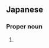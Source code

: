 ==Japanese==
{{ja-kanjitab|あ|め|り|か|yomi=irr|sort=あめりか}}

===Proper noun===
{{ja-pos|proper|アメリカ}}

# {{rare spelling of|アメリカ|lang=ja|sort=あめりか}}